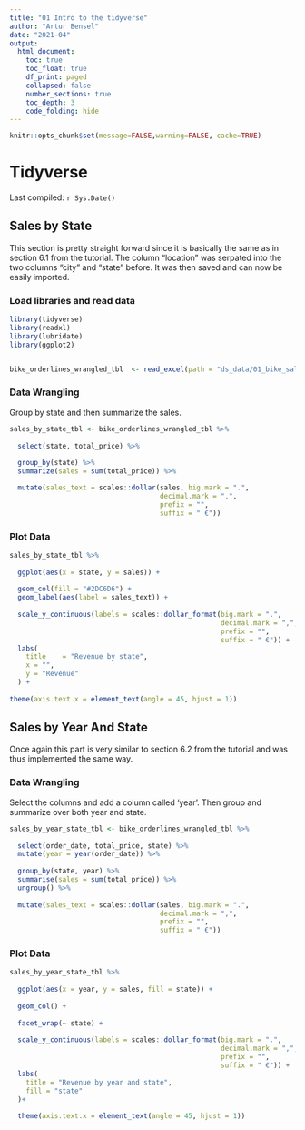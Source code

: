 ```yaml
---
title: "01 Intro to the tidyverse"
author: "Artur Bensel"
date: "2021-04"
output:
  html_document:
    toc: true
    toc_float: true
    df_print: paged
    collapsed: false
    number_sections: true
    toc_depth: 3
    code_folding: hide
---
```


```r
knitr::opts_chunk$set(message=FALSE,warning=FALSE, cache=TRUE)
```

# Tidyverse

Last compiled: `r Sys.Date()`

## Sales by State
This section is pretty straight forward since it is basically the same as in section 6.1 from the tutorial. The column "location" was serpated into the two columns "city" and "state" before. It was then saved and can now be easily imported.


### Load libraries and read data
```r
library(tidyverse)
library(readxl)
library(lubridate)
library(ggplot2)


bike_orderlines_wrangled_tbl  <- read_excel(path = "ds_data/01_bike_sales/02_wrangled_data/bike_orderlines.xlsx")
```

### Data Wrangling

Group by state and then summarize the sales.

```r
sales_by_state_tbl <- bike_orderlines_wrangled_tbl %>%
  
  select(state, total_price) %>%
  
  group_by(state) %>% 
  summarize(sales = sum(total_price)) %>%

  mutate(sales_text = scales::dollar(sales, big.mark = ".", 
                                     decimal.mark = ",", 
                                     prefix = "", 
                                     suffix = " €"))
```

### Plot Data

```r
sales_by_state_tbl %>%
  
  ggplot(aes(x = state, y = sales)) +
  
  geom_col(fill = "#2DC6D6") +
  geom_label(aes(label = sales_text)) +
  
  scale_y_continuous(labels = scales::dollar_format(big.mark = ".", 
                                                    decimal.mark = ",", 
                                                    prefix = "", 
                                                    suffix = " €")) +
  labs(
    title    = "Revenue by state",
    x = "",
    y = "Revenue"
  ) +
  
theme(axis.text.x = element_text(angle = 45, hjust = 1))

```

## Sales by Year And State

Once again this part is very similar to section 6.2 from the tutorial and was thus implemented the same way.


### Data Wrangling

Select the columns and add a column called 'year'. Then group and summarize over both year and state.

```r
sales_by_year_state_tbl <- bike_orderlines_wrangled_tbl %>%
  
  select(order_date, total_price, state) %>%
  mutate(year = year(order_date)) %>%
  
  group_by(state, year) %>%
  summarise(sales = sum(total_price)) %>%
  ungroup() %>%
  
  mutate(sales_text = scales::dollar(sales, big.mark = ".", 
                                     decimal.mark = ",", 
                                     prefix = "", 
                                     suffix = " €"))
```

### Plot Data

```r
sales_by_year_state_tbl %>%
  
  ggplot(aes(x = year, y = sales, fill = state)) +
  
  geom_col() +
  
  facet_wrap(~ state) +
  
  scale_y_continuous(labels = scales::dollar_format(big.mark = ".", 
                                                    decimal.mark = ",", 
                                                    prefix = "", 
                                                    suffix = " €")) +
  labs(
    title = "Revenue by year and state",
    fill = "state"
  )+
  
  theme(axis.text.x = element_text(angle = 45, hjust = 1))

```
